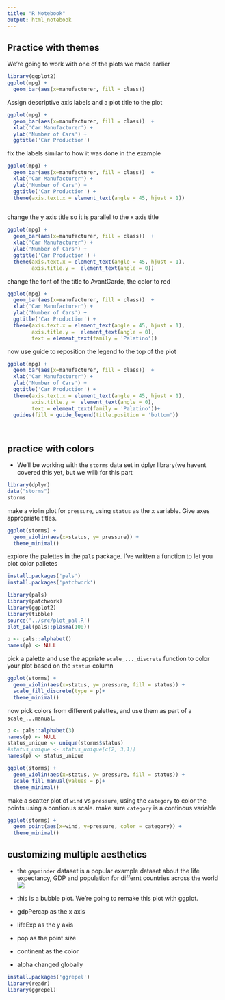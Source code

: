 ```yaml
---
title: "R Notebook"
output: html_notebook
---
```

## Practice with themes 

We're going to work with one of the plots we made earlier 


```r
library(ggplot2)
ggplot(mpg) + 
  geom_bar(aes(x=manufacturer, fill = class)) 
```



Assign descriptive axis labels and a plot title to the plot
```r
ggplot(mpg) + 
  geom_bar(aes(x=manufacturer, fill = class))  + 
  xlab('Car Manufacturer') + 
  ylab('Number of Cars') + 
  ggtitle('Car Production')
```

fix the labels similar to how it was done in the example

```r
ggplot(mpg) + 
  geom_bar(aes(x=manufacturer, fill = class))  + 
  xlab('Car Manufacturer') + 
  ylab('Number of Cars') + 
  ggtitle('Car Production') + 
  theme(axis.text.x = element_text(angle = 45, hjust = 1))
    

```


change the y axis title so it is parallel to the x axis title 

```r
ggplot(mpg) + 
  geom_bar(aes(x=manufacturer, fill = class))  + 
  xlab('Car Manufacturer') + 
  ylab('Number of Cars') + 
  ggtitle('Car Production') + 
  theme(axis.text.x = element_text(angle = 45, hjust = 1), 
        axis.title.y =  element_text(angle = 0))
```

change the font of the title to AvantGarde, the color to red

```r
ggplot(mpg) + 
  geom_bar(aes(x=manufacturer, fill = class))  + 
  xlab('Car Manufacturer') + 
  ylab('Number of Cars') + 
  ggtitle('Car Production') + 
  theme(axis.text.x = element_text(angle = 45, hjust = 1), 
        axis.title.y =  element_text(angle = 0), 
        text = element_text(family = 'Palatino'))

```


now use guide to reposition the legend to the top of the plot 
```r
ggplot(mpg) + 
  geom_bar(aes(x=manufacturer, fill = class))  + 
  xlab('Car Manufacturer') + 
  ylab('Number of Cars') + 
  ggtitle('Car Production') + 
  theme(axis.text.x = element_text(angle = 45, hjust = 1), 
        axis.title.y =  element_text(angle = 0), 
        text = element_text(family = 'Palatino'))+
  guides(fill = guide_legend(title.position = 'bottom'))

 
```

## practice with colors
- We'll be working with the `storms` data set in dplyr library(we havent covered this yet, but we will) for this part 

```r
library(dplyr)
data("storms")
storms
```

make a violin plot for `pressure`, using `status` as the x variable. Give axes appropriate titles. 

```r
ggplot(storms) + 
  geom_violin(aes(x=status, y= pressure)) + 
  theme_minimal()
```

explore the palettes in the `pals` package. I've written a function to let you plot color palletes 
```r
install.packages('pals')
install.packages('patchwork')
```




```r
library(pals)
library(patchwork)
library(ggplot2)
library(tibble)
source('../src/plot_pal.R')
plot_pal(pals::plasma(100))

p <- pals::alphabet()
names(p) <- NULL
```

pick a palette and use the appriate `scale_..._discrete` function to color your plot based on the `status` column

```r
ggplot(storms) + 
  geom_violin(aes(x=status, y= pressure, fill = status)) + 
  scale_fill_discrete(type = p)+
  theme_minimal()

```


now pick colors from different palettes, and use them as part of a `scale_...manual`. 

```r
p <- pals::alphabet(3)
names(p) <- NULL
status_unique <- unique(storms$status)
#status_unique <- status_unique[c(2, 3,1)]
names(p) <- status_unique

ggplot(storms) + 
  geom_violin(aes(x=status, y= pressure, fill = status)) + 
  scale_fill_manual(values = p)+
  theme_minimal()

```


make a scatter plot of `wind` vs `pressure`, using the `category` to color the points using a contionus scale. make sure `category` is a continous variable
```r
ggplot(storms) + 
  geom_point(aes(x=wind, y=pressure, color = category)) + 
  theme_minimal()
```

## customizing multiple aesthetics 

- the `gapminder` dataset is a popular example dataset about the life expectancy, GDP and population for differnt countries across the world 
![](../src/gapminder_bubbleplot.png)

- this is a bubble plot. We're going to remake this plot with ggplot.
- gdpPercap as the x axis 
- lifeExp as the y axis
- pop as the point size
- continent as the color
- alpha changed globally

```r
install.packages('ggrepel')
library(readr)
library(ggrepel)


```




